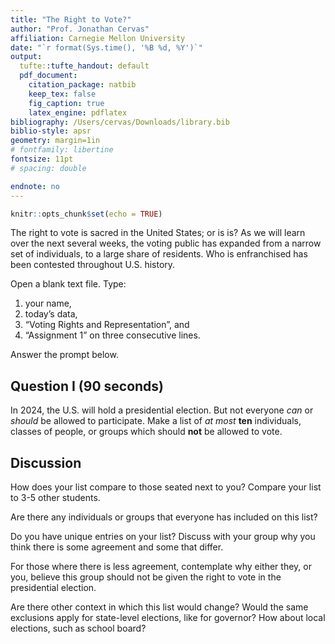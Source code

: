 ```yaml
---
title: "The Right to Vote?"
author: "Prof. Jonathan Cervas"
affiliation: Carnegie Mellon University
date: "`r format(Sys.time(), '%B %d, %Y')`"
output: 
  tufte::tufte_handout: default
  pdf_document:
    citation_package: natbib
    keep_tex: false
    fig_caption: true
    latex_engine: pdflatex
bibliography: /Users/cervas/Downloads/library.bib
biblio-style: apsr
geometry: margin=1in
# fontfamily: libertine
fontsize: 11pt
# spacing: double

endnote: no
---
```


```r
knitr::opts_chunk$set(echo = TRUE)
```

The right to vote is sacred in the United States; or is is? As we will learn over the next several weeks, the voting public has expanded from a narrow set of individuals, to a large share of residents. Who is enfranchised has been contested throughout U.S. history.

Open a blank text file. Type:

1) your name, 
2) today's data, 
3) "Voting Rights and Representation", and 
4) "Assignment 1" on three consecutive lines. 

Answer the prompt below.

## Question I (90 seconds)

In 2024, the U.S. will hold a presidential election. But not everyone *can* or *should* be allowed to participate. Make a list of _at most_ **ten** individuals, classes of people, or groups which should **not** be allowed to vote.

## Discussion

How does your list compare to those seated next to you? Compare your list to 3-5 other students. 

Are there any individuals or groups that everyone has included on this list? 

Do you have unique entries on your list? Discuss with your group why you think there is some agreement and some that differ. 

For those where there is less agreement, contemplate why either they, or you, believe this group should not be given the right to vote in the presidential election.

Are there other context in which this list would change? Would the same exclusions apply for state-level elections, like for governor? How about local elections, such as school board?
